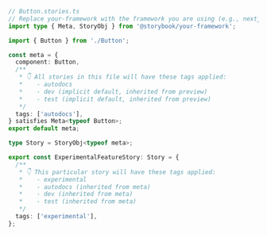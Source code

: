 ```ts
// Button.stories.ts
// Replace your-framework with the framework you are using (e.g., nextjs, vue3-vite)
import type { Meta, StoryObj } from '@storybook/your-framework';

import { Button } from './Button';

const meta = {
  component: Button,
  /**
   * 👇 All stories in this file will have these tags applied:
   *    - autodocs
   *    - dev (implicit default, inherited from preview)
   *    - test (implicit default, inherited from preview)
   */
  tags: ['autodocs'],
} satisfies Meta<typeof Button>;
export default meta;

type Story = StoryObj<typeof meta>;

export const ExperimentalFeatureStory: Story = {
  /**
   * 👇 This particular story will have these tags applied:
   *    - experimental
   *    - autodocs (inherited from meta)
   *    - dev (inherited from meta)
   *    - test (inherited from meta)
   */
  tags: ['experimental'],
};
```
